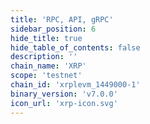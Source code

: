 ```yaml
---
title: 'RPC, API, gRPC'
sidebar_position: 6
hide_title: true
hide_table_of_contents: false
description: ''
chain_name: 'XRP'
scope: 'testnet'
chain_id: 'xrplevm_1449000-1'
binary_version: 'v7.0.0'
icon_url: 'xrp-icon.svg'
---
```



<PageTitle
  iconUrl="img/xrp-icon.svg"
  title="XRP Public Endpoints"
  chainId="xrplevm_1449000-1"
  version="v7.0.0"
/>

<Endpoints
  api="https://xrp-t-api.noders.services"
  rpc="https://xrp-t-rpc.noders.services"
  grpc="xrp-t-grpc.noders.services:443"
  jsonRpc=""
/>

